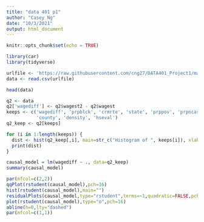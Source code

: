 ---
title: "data 401 p1"
author: "Casey Ng"
date: "10/3/2021"
output: html_document
---

```{r setup, include=FALSE}
knitr::opts_chunk$set(echo = TRUE)
```

```{r}
library(car)
library(tidyverse)
```

```{r}
urlfile <- 'https://raw.githubusercontent.com/cng27/DATA401_Project1/main/fastfood.csv'
data <- read.csv(urlfile)

head(data)
```



```{r}
q2 <- data
q2['wagediff'] <- q2$wagest2 - q2$wagest
keeps <- c('wagediff', 'prpblck', 'crmrte', 'state', 'prppov', 'prpncar', 'income',
           'county', 'density', 'hseval')
q2_keep <- q2[keeps]
```


```{r}
for (i in 1:length(keeps)) {
  dist <- hist(q2_keep[,i], main=str_c("Histogram of ", keeps[i]), xlab=keeps[i])
  print(dist)
}
```


```{r}
causal_model = lm(wagediff ~ ., data=q2_keep)
summary(causal_model)
```


```{r}
par(mfcol=c(2,2))
qqPlot(rstudent(causal_model),pch=16)
hist(rstudent(causal_model),main="")
residualPlots(causal_model,type="rstudent",terms=~1,quadratic=FALSE,pch=16)
plot(rstudent(causal_model),type="o",pch=16)
abline(h=0,lty="dashed")
par(mfcol=c(1,1))
```






